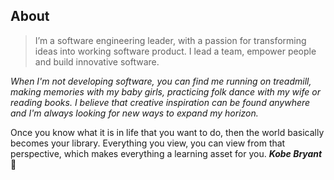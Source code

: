 ## About

> I’m a software engineering leader, with a passion for transforming ideas into working software product. I lead a team, empower people and build innovative software. 

_When I'm not developing software, you can find me running on treadmill,  making memories with my baby girls, practicing folk dance with my wife or reading books. I believe that creative inspiration can be found anywhere and I'm always looking for new ways to expand my horizon._

Once you know what it is in life that you want to do, then the world basically becomes your library. Everything you view, you can view from that perspective, which makes everything a learning asset for you.
 **_Kobe Bryant_** 🫡
